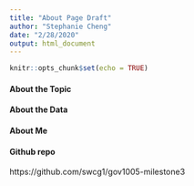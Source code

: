 ```yaml
---
title: "About Page Draft"
author: "Stephanie Cheng"
date: "2/28/2020"
output: html_document
---
```


```r
knitr::opts_chunk$set(echo = TRUE)
```

#### About the Topic

#### About the Data

#### About Me

#### Github repo
https://github.com/swcg1/gov1005-milestone3